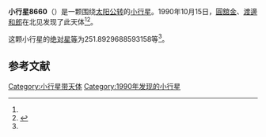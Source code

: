 {{Infobox planet
| bgcolour = #FFFFC0
| name = 8660 Sano
| symbol = 
| image = 
| caption = 
| discovery = yes
| discovery_ref = 
| discoverer = [[圓舘金|圓舘金]]、[[渡邊和郎|渡邊和郎]]
| discovery_site = [[北见|北见]] 
| discovered = 1990年10月15日
| designations = yes
| mp_name = 
| named_after = 
| alt_names = 1990 TM1/ 1979 YC7 / 1996 VW8
| mp_category = [[外小行星带|外小行星带]]
| orbit_ref = <ref name="a">[http://ssd.jpl.nasa.gov/sbdb.cgi?sstr=8660 8660 Sano] {{Wayback|url=http://ssd.jpl.nasa.gov/sbdb.cgi?sstr=8660 |date=20210808061841 }}，小行星數據庫瀏覽器（JPL Small-Body Database Browser）－[[美国国家航空航天局|美国国家航空航天局]]喷气推进实验室</ref>
| epoch = 2456400.5 (2013年4月18日更新)
| aphelion = {{convert|3.395880462135864|AU|km|3|abbr=on|lk=out}}
| perihelion = {{convert|3.116747445168723|AU|km|3|abbr=on}}
| semimajor = {{convert|3.256313953652294|AU|km|3|abbr=on}}
| eccentricity = 0.042860274
| period = 2146.287184 [[日|日]]<br />5.88[[儒略年|儒略年]]
| avg_speed = 
| inclination = 6.632598060660164
| asc_node = 86.087806531553
| mean_anomaly = 
| arg_peri = 251.8929688593158
| satellites = 
| physical_characteristics = yes
| dimensions = 
| mass = 
| density = 
| surface_grav = 
| escape_velocity = 
| sidereal_day = 
| axial_tilt = 
| pole_ecliptic_lat = 
| pole_ecliptic_lon = 
| albedo = 
| temperatures= 
| temp_name1 = 
| mean_temp_1 = 
| max_temp_1 = 
| temp_name2 = 
| max_temp_2 = 
| spectral_type = 
| abs_magnitude = 251.8929688593158
}}

'''小行星8660'''（{{lang-en|8660 Sano}}）是一颗围绕[[太阳|太阳]][[公转|公转]]的[[小行星|小行星]]。1990年10月15日，[[圓舘金|圓舘金]]、[[渡邊和郎|渡邊和郎]]在北见发现了此天体<ref name="a" /><ref>{{cite news|title=小行星列表|url=http://cfa-www.harvard.edu/iau/lists/NumberedMPs.txt|accessdate=2013-07-08|newspaper=哈佛大学|archive-date=2008-05-17|archive-url=https://web.archive.org/web/20080517010638/http://cfa-www.harvard.edu/iau/lists/NumberedMPs.txt|dead-url=no}}</ref>。

这颗小行星的[[绝对星等|绝对星等]]为251.8929688593158等<ref name="a" />。

==参考文献==
{{reflist}}
{{Minor Planet Number|[[小行星8659|小行星8659]]|[[小行星8661|小行星8661]]}}

{{小天体}}

[[Category:小行星带天体|Category:小行星带天体]]
[[Category:1990年发现的小行星|Category:1990年发现的小行星]]


{{asteroid-stub}}